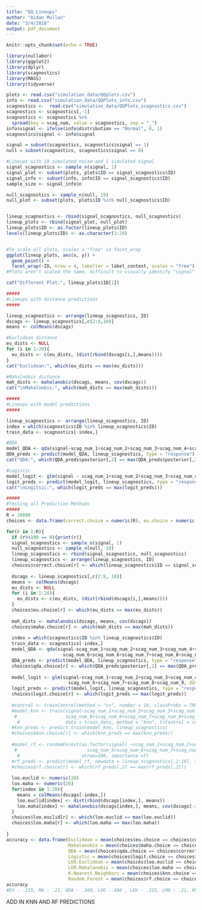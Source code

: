 ```yaml
---
title: "QQ_Lineups"
author: "Aidan Mullan"
date: "3/4/2018"
output: pdf_document
---
```


```r
knitr::opts_chunk$set(echo = TRUE)
```

```r
library(nullabor)
library(ggplot2)
library(dplyr)
library(scagnostics)
library(MASS)
library(tidyverse)

plots <- read.csv("simulation_data/QQplots.csv")
info <- read.csv("simulation_data/QQPlots_info.csv")
scagnostics <-  read.csv("simulation_data/QQPlots_scagnostics.csv")
scagnostics <- scagnostics[,-1]
scagnostics <- scagnostics %>%
  spread(key = scag_num, value = scagnostics, sep = "_")
info$signal <- ifelse(info$distribution == "Normal", 0, 1)
scagnostics$signal <- info$signal

signal = subset(scagnostics, scagnostics$signal == 1)
null = subset(scagnostics, scagnostics$signal == 0)
```

```r
#Lineups with 19 simulated noise and 1 simulated signal
signal_scagnostics <- sample_n(signal, 1)
signal_plot <- subset(plots, plots$ID == signal_scagnostics$ID)
signal_info <- subset(info, info$ID == signal_scagnostics$ID)
sample_size <- signal_info$n

null_scagnostics <- sample_n(null, 19)
null_plot <- subset(plots, plots$ID %in% null_scagnostics$ID)


lineup_scagnostics <- rbind(signal_scagnostics, null_scagnostics)
lineup_plots <- rbind(signal_plot, null_plot)
lineup_plots$ID <- as.factor(lineup_plots$ID)
levels(lineup_plots$ID) <- as.character(1:20)


#To scale all plots, scales = "free" in facet_wrap
ggplot(lineup_plots, aes(x, y)) +
  geom_point() +
  facet_wrap(~ID, nrow = 4, labeller = label_context, scales = "free") 
#Plots aren't scaled the same, difficult to visually identify "signal"

cat("Different Plot:", lineup_plots$ID[1])
```


```r
#####
#Lineups with distance predictions
#####

lineup_scagnostics <- arrange(lineup_scagnostics, ID)
dscags <- lineup_scagnostics[,c(2:8,10)]
means <- colMeans(dscags)

#Euclidean distance
eu_dists <- NULL
for (i in 1:20){
  eu_dists <- c(eu_dists, (dist(rbind(dscags[i,],means))))
}
cat("Euclidean:", which(eu_dists == max(eu_dists)))

#Mahalnobis distance
mah_dists <- mahalanobis(dscags, means, cov(dscags))
cat("\nMahalnobis:", which(mah_dists == max(mah_dists)))
```


```r
#####
#Lineups with model predictions
#####

lineup_scagnostics <- arrange(lineup_scagnostics, ID)
index = which(scagnostics$ID %in% lineup_scagnostics$ID)
train_data <- scagnostics[-index,]

#QDA
model_QDA <- qda(signal~scag_num_1+scag_num_2+scag_num_3+scag_num_4+scag_num_5+scag_num_6+scag_num_6+scag_num_7+scag_num_8+scag_num_9, data = train_data)
QDA_preds <- predict(model_QDA, lineup_scagnostics, type = "response")
cat("QDA:", which(QDA_preds$posterior[,2] == max(QDA_preds$posterior[,2])))

#Logistic
model_logit <- glm(signal ~ scag_num_1+scag_num_2+scag_num_3+scag_num_4+scag_num_5+scag_num_6+scag_num_7+scag_num_8+scag_num_9, data = train_data, family = "binomial")
logit_preds <- predict(model_logit, lineup_scagnostics, type = "response")
cat("\nLogitsic:", which(logit_preds == max(logit_preds)))
```

```r
#####
#Testing all Prediction Methods
#####
R = 10000
choices <- data.frame(correct.choice = numeric(R), eu.choice = numeric(R), maha.choice = numeric(R), qda.choice = numeric(R), logit.choice = numeric(R), loo.euclid = numeric(R), loo.maha = numeric(R), knn.choice = numeric(R), rf.choice = numeric(R))

for(r in 1:R){
  if (r%%100 == 0){print(r)}
  signal_scagnostics <- sample_n(signal, 1)
  null_scagnostics <- sample_n(null, 19)
  lineup_scagnostics <- rbind(signal_scagnostics, null_scagnostics)
  lineup_scagnostics <- arrange(lineup_scagnostics, ID)
  choices$correct.choice[r] <- which(lineup_scagnostics$ID == signal_scagnostics$ID)
  
  dscags <- lineup_scagnostics[,c(2:8, 10)]
  means <- colMeans(dscags)
  eu_dists <- NULL
  for (i in 1:20){
    eu_dists <- c(eu_dists, (dist(rbind(dscags[i,],means))))
  }
  choices$eu.choice[r] <- which(eu_dists == max(eu_dists))
  
  mah_dists <- mahalanobis(dscags, means, cov(dscags))
  choices$maha.choice[r] <- which(mah_dists == max(mah_dists))
  
  index = which(scagnostics$ID %in% lineup_scagnostics$ID)
  train_data <- scagnostics[-index,]
  model_QDA <- qda(signal~scag_num_1+scag_num_2+scag_num_3+scag_num_4+scag_num_5+
                     scag_num_6+scag_num_6+scag_num_7+scag_num_8+scag_num_9, data = train_data)
  QDA_preds <- predict(model_QDA, lineup_scagnostics, type = "response")
  choices$qda.choice[r] <- which(QDA_preds$posterior[,2] == max(QDA_preds$posterior[,2]))
  
  model_logit <- glm(signal~scag_num_1+scag_num_2+scag_num_3+scag_num_4+scag_num_5+
                       scag_num_6+scag_num_7+scag_num_8+scag_num_9, data = train_data, family ="binomial")
  logit_preds <- predict(model_logit, lineup_scagnostics, type = "response")
  choices$logit.choice[r] <- which(logit_preds == max(logit_preds))
  
  #control <- trainControl(method = "cv", number = 10, classProbs = TRUE, returnData = TRUE)
  #model_knn <- train(signal~scag_num_1+scag_num_2+scag_num_3+scag_num_4+scag_num_5+
   #                  scag_num_6+scag_num_6+scag_num_7+scag_num_8+scag_num_9, 
    #                 data = train_data, method = "knn", trControl = control)
  #knn_preds <- predict.train(model_knn, lineup_scagnostics)
  #choices$knn.choice[r] <- which(knn_preds == max(knn_preds))
  
  #model_rf <- randomForest(as.factor(signal) ~scag_num_1+scag_num_2+scag_num_3+scag_num_4+
   #                          scag_num_5+scag_num_6+scag_num_7+scag_num_8+scag_num_9, data = train_data,
    #                       ntree=100, importance =T)
  #rf_preds <- predict(model_rf, newdata = lineup_scagnostics[,2:10], type = "prob")
  #choices$rf.choice[r] <- which(rf_preds[,2] == max(rf_preds[,2]))
  
  loo.euclid <- numeric(20)
  loo.maha <- numeric(20)
  for(index in 1:20){
    means = colMeans(dscags[-index,])
    loo.euclid[index] <- dist(rbind(dscags[index,], means))
    loo.maha[index] <- mahalanobis(dscags[index,], means, cov(dscags[-index,]))
  }
  choices$loo.euclid[r] <- which(loo.euclid == max(loo.euclid))
  choices$loo.maha[r] <- which(loo.maha == max(loo.maha))
  
}
accuracy <- data.frame(Euclidean = mean(choices$eu.choice == choices$correct.choice), 
                       Mahalanobis = mean(choices$maha.choice == choices$correct.choice),
                       QDA = mean(choices$qda.choice == choices$correct.choice),
                       Logistic = mean(choices$logit.choice == choices$correct.choice),
                       LOO.Euclidean = mean(choices$loo.euclid == choices$correct.choice),
                       LOO.Mahalanobis = mean(choices$loo.maha == choices$correct.choice),
                       K.Nearest.Neighbors = mean(choices$knn.choice == choices$correct.choice),
                       Random.Forest = mean(choices$rf.choice == choices$correct.choice))
accuracy
#EU - .215, MA - .21, QDA - .360, LOG -.406 , LEU - .215, LMA - .21, KNN - , RF -  
```

ADD IN KNN AND RF PREDICTIONS